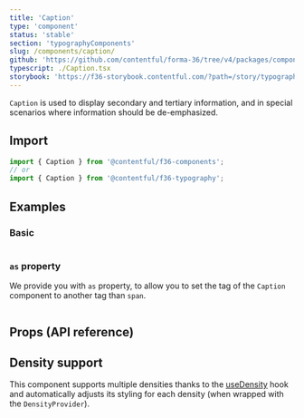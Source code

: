 ```yaml
---
title: 'Caption'
type: 'component'
status: 'stable'
section: 'typographyComponents'
slug: /components/caption/
github: 'https://github.com/contentful/forma-36/tree/v4/packages/components/typography/src'
typescript: ./Caption.tsx
storybook: 'https://f36-storybook.contentful.com/?path=/story/typography-caption--basic'
---
```


`Caption` is used to display secondary and tertiary information, and in special scenarios where information should be de-emphasized.

## Import

```js static=true
import { Caption } from '@contentful/f36-components';
// or
import { Caption } from '@contentful/f36-typography';
```

## Examples

### Basic

```jsx file=../../examples/CaptionExample.tsx

```

### `as` property

We provide you with `as` property, to allow you to set the tag of the `Caption` component to another tag than `span`.

```jsx file=../../examples/CaptionTagExample.tsx

```

## Props (API reference)

<PropsTable of="Caption" />

## Density support

This component supports multiple densities thanks to the [useDensity](/hooks/use-density) hook and automatically adjusts its styling for each density (when wrapped with the `DensityProvider`).
